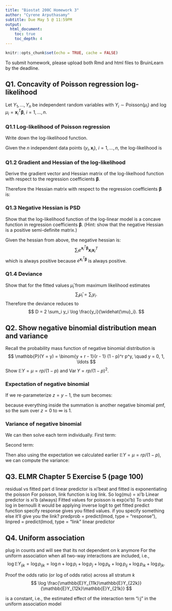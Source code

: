 ```yaml
---
title: "Biostat 200C Homework 3"
author: "Cyrene Arputhasamy"
subtitle: Due May 5 @ 11:59PM
output: 
  html_document:
    toc: true
    toc_depth: 4
---
```


```r
knitr::opts_chunk$set(echo = TRUE, cache = FALSE)
```

To submit homework, please upload both Rmd and html files to BruinLearn by the deadline.

## Q1. Concavity of Poisson regression log-likelihood 

Let $Y_1,\ldots,Y_n$ be independent random variables with $Y_i \sim \text{Poisson}(\mu_i)$ and $\log \mu_i = \mathbf{x}_i^T \boldsymbol{\beta}$, $i = 1,\ldots,n$.

### Q1.1 Log-likelihood of Poisson regression

Write down the log-likelihood function.

Given the $n$ independent data points $(y_i, \mathbf{x}_i)$, $i=1,\ldots,n$, the log-likelihood is
\begin{eqnarray*}
\ell(\boldsymbol{\beta}) &=& \sum_i y_i \log \mu_i - \mu_i - \log y_i! \\
&=& \sum_i y_i \cdot \mathbf{x}_i^T \boldsymbol{\beta} - e^{\mathbf{x}_i^T \boldsymbol{\beta}} - \log y_i!
\end{eqnarray*}

### Q1.2 Gradient and Hessian of the log-likelihood

Derive the gradient vector and Hessian matrix of the log-likelhood function with respect to the regression coefficients $\boldsymbol{\beta}$. 

\begin{eqnarray*}
\ell(\boldsymbol{\beta}) &=& \sum_i y_i \log \mu_i - \mu_i - \log y_i! \\
\nabla_\beta(\mathbf{x}_i^T \boldsymbol{\beta}) &=& \nabla_\beta(\mathbf{x}_{i0} \beta_0 + \mathbf{x}_{i1} \beta_1 + \cdots + \mathbf{x}_{ip} \beta_p) = \mathbf{x}_i \\
\nabla_\beta \ell(\cdot) &=& \sum_i y_i(\nabla_\beta \mathbf{x}_i^T \boldsymbol{\beta}) - \nabla_\beta (e^{\mathbf{x}_i^T \boldsymbol{\beta}}) - \nabla_\beta (\log y_i!)\\
&=& \sum_i y_i \mathbf{x}_i - e^{\mathbf{x}_i^T \boldsymbol{\beta}} \mathbf{x}_i \\
\end{eqnarray*}

Therefore the Hessian matrix with respect to the regression coefficients $\boldsymbol{\beta}$ is:

\begin{eqnarray*}
\nabla_\beta(\frac{\partial \ell(\cdot)}{\partial \beta}) &=& \sum_i \nabla_\beta(y_i \mathbf{x}_i - e^{\mathbf{x}_i^T \boldsymbol{\beta}} \mathbf{x}_i) \\
&=& - \sum_i e^{\mathbf{x}_i^T \boldsymbol{\beta}} \mathbf{x}_i \mathbf{x}_i^T \\
\end{eqnarray*}

### Q1.3 Negative Hessian is PSD

Show that the log-likelihood function of the log-linear model is a concave function in regression coefficients $\boldsymbol{\beta}$. (Hint: show that the negative Hessian is a positive semi-definite matrix.)


Given the hessian from above, the negative hessian is:
$$
\sum_i e^{\mathbf{x}_i^T \boldsymbol{\beta}} \mathbf{x}_i \mathbf{x}_i^T
$$
which is always positive because $e^{\mathbf{x}_i^T \boldsymbol{\beta}}$ is always positive. 

### Q1.4 Deviance

Show that for the fitted values $\widehat{\mu}_i$ from maximum likelihood estimates
$$
\sum_i \widehat{\mu}_i = \sum_i y_i.
$$
Therefore the deviance reduces to
$$
D = 2 \sum_i y_i \log \frac{y_i}{\widehat{\mu}_i}.
$$

\begin{eqnarray*}
D &=& 2 \log \frac{L (\mathbf{b}_{max})}{L(\mathbf{b})} = 2[\ell(\mathbf{b}_{max})- \ell(\mathbf{b})] \\
&=& 2 \sum_i [y_i \log(y_i) - y_i] - 2 \sum_i [y_i \log (\widehat{\mu}_i) - \widehat{\mu}_i] \\
&=& 2 \sum_i [y_i \log(y_i / \widehat{\mu}_i) - (y_i - \widehat{\mu}_i)] \\
&=& 2 \sum_i y_i \log(y_i / \widehat{\mu}_i)
\end{eqnarray*}


## Q2. Show negative binomial distribution mean and variance 

Recall the probability mass function of negative binomial distribution is 
$$
\mathbb{P}(Y = y) = \binom{y + r - 1}{r - 1} (1 - p)^r p^y, \quad y = 0, 1, \ldots
$$
Show $\mathbb{E}Y = \mu = rp / (1 - p)$ and $\operatorname{Var} Y = r p / (1 - p)^2$.

### Expectation of negative binomial 

\begin{eqnarray*}
\mathbb{E}Y &=& \sum_{y=0}^\infty y \binom{y + r - 1}{r - 1} (1 - p)^r p^y \\
&=& \sum_{y=0}^\infty y \binom{y + r - 1}{y} (1 - p)^r p^y \\
&=& \sum_{y=1}^\infty \frac{(y + r - 1)!}{(y - 1)!(r - 1)!} (1 - p)^r p^y \\
&=& \sum_{y=1}^\infty \binom{y + r -1}{y - 1} (1 - p)^r p^y \\
\end{eqnarray*}

If we re-parameterize $z = y - 1$, the sum becomes:

\begin{eqnarray*}
\mathbb{E}Y &=& \sum_{z=0}^\infty r \binom{r + z}{z} (1 - p)^r p^{z+1} \\
&=& \frac{rp}{p - 1} \sum_{z=0}^\infty \binom{(r + 1) + z - 1}{z} (1 - p)^{r + 1} p^z
&=& \frac{rp}{p - 1} = \mu
\end{eqnarray*}

because everything inside the summation is another negative binomial pmf, so the sum over $z = 0$ to $\infty$ is $1$.

### Variance of negative binomial 

\begin{eqnarray*}
\mathbb{E}(Y^2) &=& \sum_{y=0}^\infty y^2 \binom{y + r - 1}{r - 1} (1 - p)^r p^y \\
&=& \sum_{y=0}^\infty y^2 \binom{y + r - 1}{y} (1 - p)^r p^y \\
&=& \sum_{y=1}^\infty y^2 \frac{(y + r - 1)!}{y! (r - 1)!} (1 - p)^r p^y \\
&=& \sum_{y=1}^\infty y \frac{(y + r -1)!}{(y - 1)! (r - 1)!} (1 - p)^r p^y \\
&=& \sum_{y = 0}^\infty (y + 1) \frac{(y + r)!}{y! (r - 1)!} (1 - p)^r p^{y+1} \\
&=& \sum_{y = 0}^\infty y \frac{(y + r)!}{y! (r - 1)!} (1 - p)^r p^{y+1} + \sum_{y = 0}^\infty \frac{(y + r)!}{y! (r - 1)!} (1 - p)^r p^{y+1} \\
&=& \sum_{y = 1}^\infty \frac{(y + r)!}{(y - 1)! (r - 1)!} (1 - p)^r p^{y+1} + \sum_{y = 0}^\infty \frac{(y + r)!}{y! (r - 1)!} (1 - p)^r p^{y+1} \\
&=& \sum_{y = 0}^\infty \frac{(y + r + 1)!}{y! (r - 1)!} (1 - p)^r p^{y+2} + \sum_{y = 0}^\infty \frac{(y + r)!}{y! (r - 1)!} (1 - p)^r p^{y+1} \\
\end{eqnarray*}

We can then solve each term individually. 
First term:

\begin{eqnarray*}
\sum_{y = 0}^\infty \frac{(y + r + 1)!}{y! (r - 1)!} (1 - p)^r p^{y+2} &=& \sum_{y = 0}^\infty \frac{(y - 1 + r + 2)!}{y! (r - 1)!}(1 - p)^r p^{y+2} \\
&=& \sum_{y = 0}^\infty \frac{(y - 1 + r + 2)!}{y! (r - 1)!} \frac{(r + 2 - 1)!}{(r + 2 - 1)!}(1 - p)^r p^{y+2} \\
&=& \frac{(r + 1)!p^2}{(r - 1)!(1 - p)^2} \sum_{y = 0}^\infty \binom{r + 2 + y - 1}{y}(1 - p)^{r + 2}p^y \\
&=& r (r - 1)(\frac{p}{1 - p})^2
\end{eqnarray*}

Second term:

\begin{eqnarray*}
\sum_{y = 0}^\infty \frac{(y + r)!}{y! (r - 1)!} (1 - p)^r p^{y+1} &=& \sum_{y = 0}^\infty \frac{(r + 1 + y - 1)!}{y!(r - 1)!}(1 - p)^r p^{y+1} \\
&=& \sum_{y = 0}^\infty \frac{(r + 1 + y - 1)!}{y!(r - 1)!}\frac{(r + 1 - 1)!}{(r + 1 - 1)!}(1 - p)^r p^{y+2} \\
&=& \frac{rp}{1 - p} \sum_{y = 0}^\infty \binom{r + 1 + y - 1}{y}(1 - p)^{r+1} p^{y} \\
&=& \frac{rp}{1 - p}
\end{eqnarray*}

Then also using the expectation we calculated earlier $\mathbb{E}Y = \mu = rp / (1 - p)$, we can compute the variance:

\begin{eqnarray*}
\operatorname{Var} Y &=& \mathbb{E}(Y^2) - (\mathbb{E}Y)^2 \\
&=& (r (r - 1)(\frac{p}{1 - p})^2 + \frac{rp}{1 - p}) - (\frac{rp}{1 - p})^2 \\
&=& \frac{rp}{(1 - p)^2}
\end{eqnarray*}

## Q3. ELMR Chapter 5 Exercise 5 (page 100)

residual vs fitted part d linear predictor is xi'beat and fitted is exponentiating the poisson 
For poisson, link function is log link. So log(mu) = xi’b
Linear predictor is xi’b (always)
Fitted values for poisson is exp(xi’b)
To undo that log
in bernoulli it would be applying inverse logit to get fitted 
predict function specify response gives you fitted values. if you specify something else it'll give you the link? 
predprob = predict(lmod, type = "response"), 
linpred  = predict(lmod, type = "link" linear predictor

## Q4. Uniform association 
plug in counts and will see that its not dependent on k anymore
For the uniform association when all two-way interactions are included, i.e., 
$$
\log \mathbb{E}Y_{ijk} = \log p_{ijk} = \log n + \log p_i + \log p_j + \log p_k + \log p_{ij} + \log p_{ik} + \log p_{jk}.
$$

Proof the odds ratio (or log of odds ratio) across all stratum $k$ 
$$
\log \frac{\mathbb{E}Y_{11k}\mathbb{E}Y_{22k}}{\mathbb{E}Y_{12k}\mathbb{E}Y_{21k}}
$$

is a constant, i.e., the estimated effect of the interaction term "i:j" in the uniform association model 
